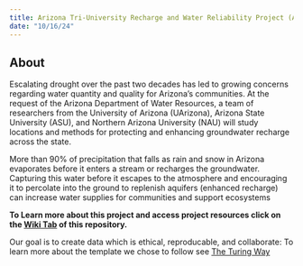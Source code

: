 ```yaml
---
title: Arizona Tri-University Recharge and Water Reliability Project (ATUR-WRP)
date: "10/16/24"
---
```



## About

Escalating drought over the past two decades has led to growing concerns regarding water quantity and quality for Arizona’s communities. At the request of the Arizona Department of Water Resources, a team of researchers from the University of Arizona (UArizona), Arizona State University (ASU), and Northern Arizona University (NAU) will study locations and methods for protecting and enhancing groundwater recharge across the state.

More than 90% of precipitation that falls as rain and snow in Arizona evaporates before it enters a stream or recharges the groundwater.
Capturing this water before it escapes to the atmosphere and encouraging it to percolate into the ground to replenish aquifers (enhanced recharge) can increase water supplies for communities and support ecosystems



**To Learn more about this project and access project resources click on the [Wiki Tab](https://github.com/Ryan3Lima/ATUR-WIKI/wiki) of this repository.**

Our goal is to create data which is ethical, reproducable, and collaborate: To learn more about the template we chose to follow see [The Turing Way](https://book.the-turing-way.org/index.html)
